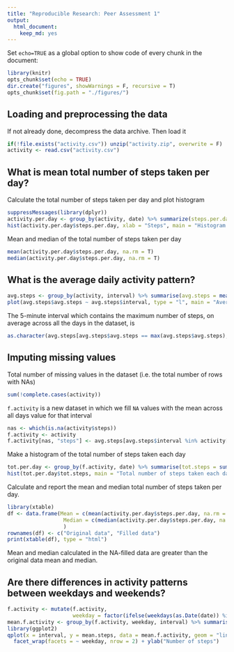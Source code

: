 ```yaml
---
title: "Reproducible Research: Peer Assessment 1"
output: 
  html_document:
    keep_md: yes
---
```


Set `echo=TRUE` as a global option to show code of every chunk in the document:
```r
library(knitr)
opts_chunk$set(echo = TRUE)
dir.create("figures", showWarnings = F, recursive = T)
opts_chunk$set(fig.path = "./figures/")
```

## Loading and preprocessing the data

If not already done, decompress the data archive. Then load it
```r
if(!file.exists("activity.csv")) unzip("activity.zip", overwrite = F)
activity <- read.csv("activity.csv")
```

## What is mean total number of steps taken per day?

Calculate the total number of steps taken per day and plot histogram
```r
suppressMessages(library(dplyr))
activity.per.day <- group_by(activity, date) %>% summarize(steps.per.day = sum(steps, na.rm = T))
hist(activity.per.day$steps.per.day, xlab = "Steps", main = "Histogram of the total number of steps taken each day")
```

Mean and median of the total number of steps taken per day
```r
mean(activity.per.day$steps.per.day, na.rm = T)
median(activity.per.day$steps.per.day, na.rm = T)
```

## What is the average daily activity pattern?

```r
avg.steps <- group_by(activity, interval) %>% summarise(avg.steps = mean(steps, na.rm = T))
plot(avg.steps$avg.steps ~ avg.steps$interval, type = "l", main = "Average number of steps taken in day intervals")
```

The 5-minute interval which contains the maximum number of steps, on average across all the days in the dataset, is 
```r
as.character(avg.steps[avg.steps$avg.steps == max(avg.steps$avg.steps), "interval"])
```


## Imputing missing values

Total number of missing values in the dataset (i.e. the total number of rows with NAs)
```r
sum(!complete.cases(activity))
```

`f.activity` is a new dataset in which we fill `NA` values with the mean across all days value for that interval
```r
nas <- which(is.na(activity$steps))
f.activity <- activity
f.activity[nas, "steps"] <- avg.steps[avg.steps$interval %in% activity[nas, "interval"], "avg.steps"]
```

Make a histogram of the total number of steps taken each day
```r
tot.per.day <- group_by(f.activity, date) %>% summarise(tot.steps = sum(steps))
hist(tot.per.day$tot.steps, main = "Total number of steps taken each day")
```

Calculate and report the mean and median total number of steps taken per day.
```r
library(xtable)
df <- data.frame(Mean = c(mean(activity.per.day$steps.per.day, na.rm = T), mean(tot.per.day$tot.steps)), 
                  Median = c(median(activity.per.day$steps.per.day, na.rm = T), median(tot.per.day$tot.steps)) 
                  )
rownames(df) <- c("Original data", "Filled data")
print(xtable(df), type = "html")
```

Mean and median calculated in the NA-filled data are greater than the original data mean and median.

## Are there differences in activity patterns between weekdays and weekends?

```r
f.activity <- mutate(f.activity, 
                     weekday = factor(ifelse(weekdays(as.Date(date)) %in% c("sabato", "domenica"), "weekend", "weekday")))
mean.f.activity <- group_by(f.activity, weekday, interval) %>% summarise(mean.steps = mean(steps))
library(ggplot2)
qplot(x = interval, y = mean.steps, data = mean.f.activity, geom = "line") + 
  facet_wrap(facets = ~ weekday, nrow = 2) + ylab("Number of steps")
```

